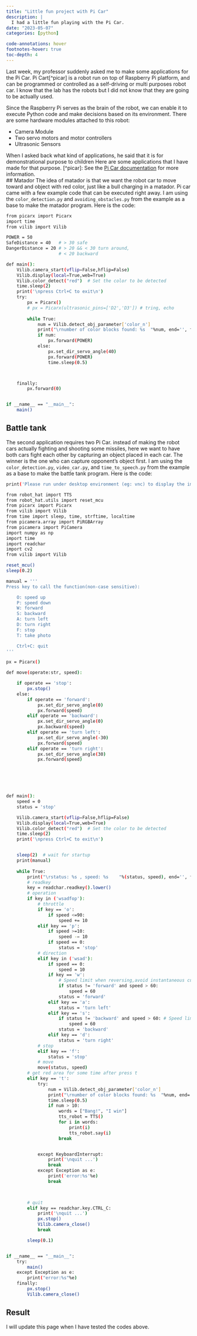 ```yaml
---
title: "Little fun project with Pi Car"
description: |
  I had a little fun playing with the Pi Car.
date: "2023-05-07"
categories: [python]

code-annotations: hover
footnotes-hover: true
toc-depth: 4
---
```


Last week, my professor suddenly asked me to make some applications for the Pi Car.
Pi Cart[^picar] is a robot run on top of Raspberry Pi platform, and can be programmed or controlled as a self-driving or multi purposes robot car.
I know that the lab has the robots but I did not know that they are going to be actually used.

Since the Raspberry Pi serves as the brain of the robot, we can enable it to execute Python code and make decisions based on its environment.
There are some hardware modules attached to this robot:

- Camera Module
- Two servo motors and motor controllers
- Ultrasonic Sensors

When I asked back what kind of applications, he said that it is for demonstrational purpose to children
Here are some applications that I have made for that purpose.
[^picar]: See the [Pi Car documentation](https://docs.sunfounder.com/projects/picar-x/en/latest/introduction.html#about-picar-x) for more information.  
## Matador
The idea of matador is that we want the robot car to move toward and object with red color, just like a bull charging in a matador.
Pi car came with a few example code that can be executed right away. 
I am using the `color_detection.py` and `avoiding_obstacles.py` from the example as a base to make the matador program.
Here is the code:

```bash
from picarx import Picarx
import time
from vilib import Vilib

POWER = 50
SafeDistance = 40   # > 30 safe
DangerDistance = 20 # > 20 && < 30 turn around, 
                    # < 20 backward

def main():
    Vilib.camera_start(vflip=False,hflip=False)
    Vilib.display(local=True,web=True)
    Vilib.color_detect("red")  # Set the color to be detected
    time.sleep(2)
    print('\npress Ctrl+C to exit\n')
    try:
        px = Picarx()
        # px = Picarx(ultrasonic_pins=['D2','D3']) # tring, echo
       
        while True:
            num = Vilib.detect_obj_parameter['color_n'] 
            print("\rnumber of color blocks found: %s  "%num, end='', flush=True)
            if num:
                px.forward(POWER)
            else:
                px.set_dir_servo_angle(40)
                px.forward(POWER)
                time.sleep(0.5)



    finally:
        px.forward(0)


if __name__ == "__main__":
    main()


```


## Battle tank
The second application requires two Pi Car. instead of making the robot cars actually fighting and shooting some missiles,
here we want to have both cars fight each other by capturing an object placed in each car.
The winner is the one who can capture opponent's object first. I am using the `color_detection.py`, `video_car.py`, and `time_to_speech.py` 
from the example as a base to make the battle tank program.
Here is the code:
```bash
print('Please run under desktop environment (eg: vnc) to display the image window')

from robot_hat import TTS
from robot_hat.utils import reset_mcu
from picarx import Picarx
from vilib import Vilib
from time import sleep, time, strftime, localtime
from picamera.array import PiRGBArray
from picamera import PiCamera
import numpy as np
import time
import readchar
import cv2
from vilib import Vilib

reset_mcu()
sleep(0.2)

manual = '''
Press key to call the function(non-case sensitive):

    O: speed up
    P: speed down
    W: forward  
    S: backward
    A: turn left
    D: turn right
    F: stop
    T: take photo

    Ctrl+C: quit
'''

px = Picarx()

def move(operate:str, speed):

    if operate == 'stop':
        px.stop()  
    else:
        if operate == 'forward':
            px.set_dir_servo_angle(0)
            px.forward(speed)
        elif operate == 'backward':
            px.set_dir_servo_angle(0)
            px.backward(speed)
        elif operate == 'turn left':
            px.set_dir_servo_angle(-30)
            px.forward(speed)
        elif operate == 'turn right':
            px.set_dir_servo_angle(30)
            px.forward(speed)
        





def main():
    speed = 0
    status = 'stop'

    Vilib.camera_start(vflip=False,hflip=False)
    Vilib.display(local=True,web=True)
    Vilib.color_detect("red")  # Set the color to be detected
    time.sleep(2)
    print('\npress Ctrl+C to exit\n')


    sleep(2)  # wait for startup
    print(manual)
    
    while True:
        print("\rstatus: %s , speed: %s    "%(status, speed), end='', flush=True)
        # readkey
        key = readchar.readkey().lower()
        # operation 
        if key in ('wsadfop'):
            # throttle
            if key == 'o':
                if speed <=90:
                    speed += 10           
            elif key == 'p':
                if speed >=10:
                    speed -= 10
                if speed == 0:
                    status = 'stop'
            # direction
            elif key in ('wsad'):
                if speed == 0:
                    speed = 10
                if key == 'w':
                    # Speed limit when reversing,avoid instantaneous current too large
                    if status != 'forward' and speed > 60:  
                        speed = 60
                    status = 'forward'
                elif key == 'a':
                    status = 'turn left'
                elif key == 's':
                    if status != 'backward' and speed > 60: # Speed limit when reversing
                        speed = 60
                    status = 'backward'
                elif key == 'd':
                    status = 'turn right' 
            # stop
            elif key == 'f':
                status = 'stop'
            # move 
            move(status, speed)  
        # get red area for some time after press t
        elif key == 't':
            try:
                num = Vilib.detect_obj_parameter['color_n'] 
                print("\rnumber of color blocks found: %s  "%num, end='', flush=True)
                time.sleep(0.5)
                if num > 10:
                    words = ["Bang!", "I win"]
                    tts_robot = TTS()
                    for i in words:
                        print(i)
                        tts_robot.say(i)
                    break


            except KeyboardInterrupt:
                print('\nquit ...')
                break
            except Exception as e:
                print('error:%s'%e)
                break


            
        # quit
        elif key == readchar.key.CTRL_C:
            print('\nquit ...')
            px.stop()
            Vilib.camera_close()
            break 

        sleep(0.1)


if __name__ == "__main__":
    try:
        main()
    except Exception as e:    
        print("error:%s"%e)
    finally:
        px.stop()
        Vilib.camera_close()
```

## Result
I will update this page when I have tested the codes above.